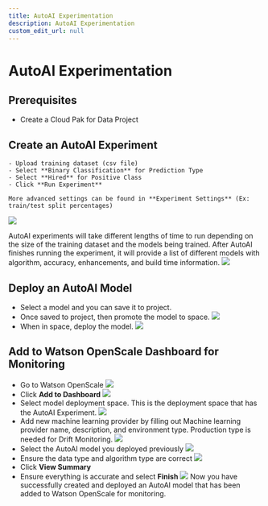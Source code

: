 ```yaml
---
title: AutoAI Experimentation
description: AutoAI Experimentation
custom_edit_url: null
---
```


# AutoAI Experimentation


## Prerequisites
- Create a Cloud Pak for Data Project

## Create an AutoAI Experiment
    - Upload training dataset (csv file)
    - Select **Binary Classification** for Prediction Type
    - Select **Hired** for Positive Class
    - Click **Run Experiment**
    
    More advanced settings can be found in **Experiment Settings** (Ex: train/test split percentages)

![](./Instruction-Screenshots/AutoAI.png)

AutoAI experiments will take different lengths of time to run depending on the size of the training dataset and the models being trained. After AutoAI finishes running the experiment, it will provide a list of different models with algorithm, accuracy, enhancements, and build time information. 
![](./Instruction-Screenshots/ExperimentResults.png)

## Deploy an AutoAI Model
- Select a model and you can save it to project. 
- Once saved to project, then promote the model to space.
![](./Instruction-Screenshots/ProjectAssetsPage.png)
- When in space, deploy the model.
![](./Instruction-Screenshots/Deploy.png)

## Add to Watson OpenScale Dashboard for Monitoring
- Go to Watson OpenScale 
![](./Instruction-Screenshots/LaunchOpenScale.png)
- Click **Add to Dashboard**
![](./Instruction-Screenshots/AddToDashboard.png)
- Select model deployment space. This is the deployment space that has the AutoAI Experiment.
![](./Instruction-Screenshots/ModelDeployment.png)
- Add new machine learning provider by filling out Machine learning provider name, description, and environment type. Production type is needed for Drift Monitoring.
![](./Instruction-Screenshots/AddNewProvider.png)
- Select the AutoAI model you deployed previously
![](./Instruction-Screenshots/SelectModel.png)
- Ensure the data type and algorithm type are correct
![](./Instruction-Screenshots/ModelInformation.png)
- Click **View Summary**
- Ensure everything is accurate and select **Finish** 
![](./Instruction-Screenshots/CompleteSetup.png)
Now you have successfully created and deployed an AutoAI model that has been added to Watson OpenScale for monitoring.